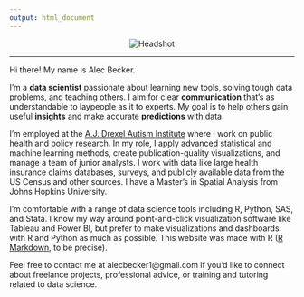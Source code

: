 ---
output: html_document
---

<div style = "text-align:center">
  <img src="headshot_denim_round.png" alt="Headshot"/>
</div>

---

Hi there! My name is Alec Becker.

I'm a **data scientist** passionate about learning new tools, solving tough data problems, and teaching others. I aim for clear **communication** that's as understandable to laypeople as it to experts. My goal is to help others gain useful **insights** and make accurate **predictions** with data.

I'm employed at the [A.J. Drexel Autism Institute](https://drexel.edu/autisminstitute/) where I work on public health and policy research. In my role, I apply advanced statistical and machine learning methods, create publication-quality visualizations, and manage a team of junior analysts. I work with data like large health insurance claims databases, surveys, and publicly available data from the US Census and other sources. I have a Master's in Spatial Analysis from Johns Hopkins University.

I'm comfortable with a range of data science tools including R, Python, SAS, and Stata. I know my way around point-and-click visualization software like Tableau and Power BI, but prefer to make visualizations and dashboards with R and Python as much as possible. This website was made with R ([R Markdown](https://rmarkdown.rstudio.com/index.html), to be precise).

Feel free to contact me at alecbecker1@gmail.com if you'd like to connect about freelance projects, professional advice, or training and tutoring related to data science.


